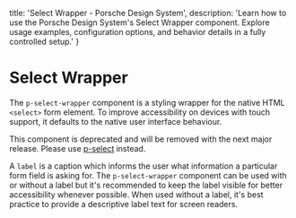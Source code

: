
  title: 'Select Wrapper - Porsche Design System',
  description: 'Learn how to use the Porsche Design System\'s Select Wrapper component. Explore usage examples, configuration options, and behavior details in a fully controlled setup.'
}

# Select Wrapper <ComponentStatus tagName="p-select-wrapper"></ComponentStatus>

The `p-select-wrapper` component is a styling wrapper for the native HTML `<select>` form element. To improve
accessibility on devices with touch support, it defaults to the native user interface behaviour.

<Notification heading="Deprecation hint" heading-tag="h2" state="error">
  This component is deprecated and will be removed with the next major release.
  Please use <a href="/components/select/">p-select</a> instead.
</Notification>

A `label` is a caption which informs the user what information a particular form field is asking for. The
`p-select-wrapper` component can be used with or without a label but it's recommended to keep the label visible for
better accessibility whenever possible. When used without a label, it's best practice to provide a descriptive label
text for screen readers.

<Configurator tagName="p-select-wrapper" story={selectWrapperStory} />

